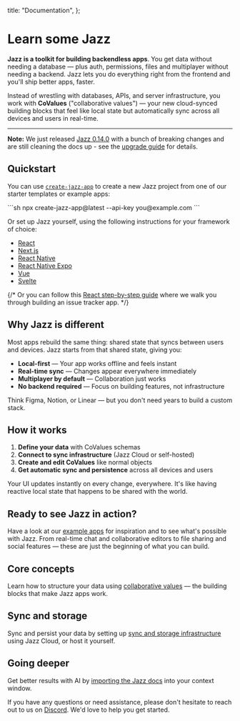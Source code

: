 
  title: "Documentation",
};

# Learn some <span className="sr-only">Jazz</span> <JazzLogo className="h-[41px] -ml-0.5 -mt-[3px] inline" />

**Jazz is a toolkit for building backendless apps**. You get data without needing a database — plus auth, permissions, files and multiplayer without needing a backend. Jazz lets you do everything right from the frontend and you'll ship better apps, faster.

Instead of wrestling with databases, APIs, and server infrastructure, you work with **CoValues** ("collaborative values") — your new cloud-synced building blocks that feel like local state but automatically sync across all devices and users in real-time.

---

**Note:** We just released [Jazz 0.14.0](/docs/upgrade/0-14-0) with a bunch of breaking changes and are still cleaning the docs up - see the [upgrade guide](/docs/upgrade/0-14-0) for details.

## Quickstart

You can use [`create-jazz-app`](/docs/tools/create-jazz-app) to create a new Jazz project from one of our starter templates or example apps:

<CodeGroup>
```sh
npx create-jazz-app@latest --api-key you@example.com
```
</CodeGroup>

Or set up Jazz yourself, using the following instructions for your framework of choice:

- [React](/docs/react/project-setup)
- [Next.js](/docs/react/project-setup#nextjs)
- [React Native](/docs/react-native/project-setup)
- [React Native Expo](/docs/react-native-expo/project-setup)
- [Vue](/docs/vue/project-setup)
- [Svelte](/docs/svelte/project-setup)

{/* <ContentByFramework framework="react">
  Or you can follow this [React step-by-step guide](/docs/react/guide) where we walk you through building an issue tracker app.
</ContentByFramework> */}

## Why Jazz is different

Most apps rebuild the same thing: shared state that syncs between users and devices. Jazz starts from that shared state, giving you:

- **Local-first** — Your app works offline and feels instant
- **Real-time sync** — Changes appear everywhere immediately  
- **Multiplayer by default** — Collaboration just works
- **No backend required** — Focus on building features, not infrastructure

Think Figma, Notion, or Linear — but you don't need years to build a custom stack.

## How it works

1. **Define your data** with CoValues schemas
2. **Connect to sync infrastructure** (Jazz Cloud or self-hosted)
3. **Create and edit CoValues** like normal objects
4. **Get automatic sync and persistence** across all devices and users

Your UI updates instantly on every change, everywhere. It's like having reactive local state that happens to be shared with the world.

## Ready to see Jazz in action?

Have a look at our [example apps](/examples) for inspiration and to see what's possible with Jazz. From real-time chat and collaborative editors to file sharing and social features — these are just the beginning of what you can build.

## Core concepts

Learn how to structure your data using [collaborative values](/docs/schemas/covalues) — the building blocks that make Jazz apps work.

## Sync and storage

Sync and persist your data by setting up [sync and storage infrastructure](/docs/sync-and-storage) using Jazz Cloud, or host it yourself.

## Going deeper

Get better results with AI by [importing the Jazz docs](/docs/ai-tools) into your context window.

If you have any questions or need assistance, please don't hesitate to reach out to us on [Discord](https://discord.gg/utDMjHYg42). We'd love to help you get started.
